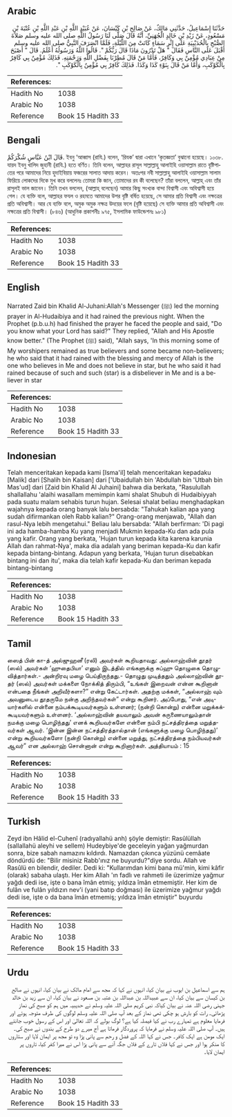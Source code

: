 ## Arabic


<div dir="rtl" lang="ar" style={{fontSize:'larger',backgroundColor:'#f8f9fa',padding:20}}>
حَدَّثَنَا إِسْمَاعِيلُ، حَدَّثَنِي مَالِكٌ، عَنْ صَالِحِ بْنِ كَيْسَانَ، عَنْ عُبَيْدِ اللَّهِ بْنِ عَبْدِ اللَّهِ بْنِ عُتْبَةَ بْنِ مَسْعُودٍ، عَنْ زَيْدِ بْنِ خَالِدٍ الْجُهَنِيِّ، أَنَّهُ قَالَ صَلَّى لَنَا رَسُولُ اللَّهِ صلى الله عليه وسلم صَلاَةَ الصُّبْحِ بِالْحُدَيْبِيَةِ عَلَى إِثْرِ سَمَاءٍ كَانَتْ مِنَ اللَّيْلَةِ، فَلَمَّا انْصَرَفَ النَّبِيُّ صلى الله عليه وسلم أَقْبَلَ عَلَى النَّاسِ فَقَالَ ‏"‏ هَلْ تَدْرُونَ مَاذَا قَالَ رَبُّكُمْ ‏"‏‏.‏ قَالُوا اللَّهُ وَرَسُولُهُ أَعْلَمُ‏.‏ قَالَ ‏"‏ أَصْبَحَ مِنْ عِبَادِي مُؤْمِنٌ بِي وَكَافِرٌ، فَأَمَّا مَنْ قَالَ مُطِرْنَا بِفَضْلِ اللَّهِ وَرَحْمَتِهِ‏.‏ فَذَلِكَ مُؤْمِنٌ بِي كَافِرٌ بِالْكَوْكَبِ، وَأَمَّا مَنْ قَالَ بِنَوْءِ كَذَا وَكَذَا‏.‏ فَذَلِكَ كَافِرٌ بِي مُؤْمِنٌ بِالْكَوْكَبِ ‏"‏‏.‏
</div>
<div style={{backgroundColor:'#f8f9fa',padding:20, marginBottom: 10}}><table> <thead> <tr> <th>References:</th> <th></th> </tr> </thead> <tbody><tr><td>Hadith No</td><td>1038</td></tr><tr><td>Arabic No</td><td>1038</td></tr><tr><td>Reference</td><td>Book 15 Hadith 33</td></tr></tbody></table></div>

## Bengali


<div dir="ltr" lang="bn" style={{fontSize:'larger',backgroundColor:'#f8f9fa',padding:20}}>
قَالَ ابْنُ عَبَّاسٍ شُكْرَكُمْ. ইবনু ‘আব্বাস (রাযি.) বলেন, ‘রিযক’ দ্বারা এখানে ‘কৃতজ্ঞতা’ বুঝানো হয়েছে। ১০৩৮. যায়দ ইবনু খালিদ জুহানী (রাযি.) হতে বর্ণিত। তিনি বলেন, আল্লাহর রাসূল সাল্লাল্লাহু আলাইহি ওয়াসাল্লাম রাতে বৃষ্টিপাতের পরে আমাদের নিয়ে হুদাইবিয়ায় ফজরের সালাত আদায় করেন। অতঃপর নবী সাল্লাল্লাহু আলাইহি ওয়াসাল্লাম সালাম ফিরিয়ে লোকদের দিকে মুখ করে বললেনঃ তোমরা কি জান, তোমাদের রব কী বলেছেন? তাঁরা বললেন, আল্লাহ্ এবং তাঁর রাসূলই ভাল জানেন। তিনি তখন বললেন, (আল্লাহ্ বলেছেন) আমার কিছু সংখ্যক বান্দা বিশ্বাসী এবং অবিশ্বাসী হয়ে গেল। যে ব্যক্তি বলে, আল্লাহর ফযল ও রহমতে আমাদের উপর বৃষ্টি বর্ষিত হয়েছে, সে আমার প্রতি বিশ্বাসী এবং নক্ষত্রের প্রতি অবিশ্বাসী। আর যে ব্যক্তি বলে, অমুক অমুক নক্ষত্র উদয়ের ফলে (বৃষ্টি হয়েছে) সে ব্যক্তি আমার প্রতি অবিশ্বাসী এবং নক্ষত্রের প্রতি বিশ্বাসী। (৮৪৬) (আধুনিক প্রকাশনীঃ ৯৭৫, ইসলামিক ফাউন্ডেশনঃ ৯৮১)
</div>
<div style={{backgroundColor:'#f8f9fa',padding:20, marginBottom: 10}}><table> <thead> <tr> <th>References:</th> <th></th> </tr> </thead> <tbody><tr><td>Hadith No</td><td>1038</td></tr><tr><td>Arabic No</td><td>1038</td></tr><tr><td>Reference</td><td>Book 15 Hadith 33</td></tr></tbody></table></div>

## English


<div dir="ltr" lang="en" style={{fontSize:'larger',backgroundColor:'#f8f9fa',padding:20}}>
Narrated Zaid bin Khalid Al-Juhani:Allah's Messenger (ﷺ) led the morning prayer in Al-Hudaibiya and it had rained the previous night. When the Prophet (p.b.u.h) had finished the prayer he faced the people and said, "Do you know what your Lord has said?" They replied, "Allah and His Apostle know better." (The Prophet (ﷺ) said), "Allah says, 'In this morning some of My worshipers remained as true believers and some became non-believers; he who said that it had rained with the blessing and mercy of Allah is the one who believes in Me and does not believe in star, but he who said it had rained because of such and such (star) is a disbeliever in Me and is a believer in star
</div>
<div style={{backgroundColor:'#f8f9fa',padding:20, marginBottom: 10}}><table> <thead> <tr> <th>References:</th> <th></th> </tr> </thead> <tbody><tr><td>Hadith No</td><td>1038</td></tr><tr><td>Arabic No</td><td>1038</td></tr><tr><td>Reference</td><td>Book 15 Hadith 33</td></tr></tbody></table></div>

## Indonesian


<div dir="ltr" lang="id" style={{fontSize:'larger',backgroundColor:'#f8f9fa',padding:20}}>
Telah menceritakan kepada kami [Isma'il] telah menceritakan kepadaku [Malik] dari [Shalih bin Kaisan] dari ['Ubaidullah bin 'Abdullah bin 'Utbah bin Mas'ud] dari [Zaid bin Khalid Al Juhaini] bahwa dia berkata, "Rasulullah shallallahu 'alaihi wasallam memimpin kami shalat Shubuh di Hudaibiyyah pada suatu malam sehabis turun hujan. Selesai shalat beliau menghadapkan wajahnya kepada orang banyak lalu bersabda: "Tahukah kalian apa yang sudah difirmankan oleh Rabb kalian?" Orang-orang menjawab, "Allah dan rasul-Nya lebih mengetahui." Beliau lalu bersabda: "Allah berfirman: 'Di pagi ini ada hamba-hamba Ku yang menjadi Mukmin kepada-Ku dan ada pula yang kafir. Orang yang berkata, 'Hujan turun kepada kita karena karunia Allah dan rahmat-Nya', maka dia adalah yang beriman kepada-Ku dan kafir kepada bintang-bintang. Adapun yang berkata, 'Hujan turun disebabkan bintang ini dan itu', maka dia telah kafir kepada-Ku dan beriman kepada bintang-bintang
</div>
<div style={{backgroundColor:'#f8f9fa',padding:20, marginBottom: 10}}><table> <thead> <tr> <th>References:</th> <th></th> </tr> </thead> <tbody><tr><td>Hadith No</td><td>1038</td></tr><tr><td>Arabic No</td><td>1038</td></tr><tr><td>Reference</td><td>Book 15 Hadith 33</td></tr></tbody></table></div>

## Tamil


<div dir="ltr" lang="ta" style={{fontSize:'larger',backgroundColor:'#f8f9fa',padding:20}}>
ஸைத் பின் கா-த் அல்ஜுஹனீ (ரலி) அவர்கள் கூறியதாவது: அல்லாஹ்வின் தூதர் (ஸல்) அவர்கள் ‘ஹுதைபியா’ எனும் இடத்தில் எங்களுக்கு சுப்ஹு தொழுகை தொழுவித்தார்கள்.- அன்றிரவு மழை பெய்திருந்தது.- தொழுது முடித்ததும் அல்லாஹ்வின் தூதர் (ஸல்) அவர்கள் மக்களை நோக்கித் திரும்பி, “உங்கள் இறைவன் என்ன கூறினான் என்பதை நீங்கள் அறிவீர்களா?” என்று கேட்டார்கள். அதற்கு மக்கள், “அல்லாஹ் வும் அவனுடைய தூதருமே நன்கு அறிந்தவர்கள்” என்று கூறினர். அப்போது, “என் அடியார்களில் என்னை நம்பக்கூடியவர்களும் உள்ளனர்; (நன்றி கொன்று) என்னை மறுக்கக்கூடியவர்களும் உள்ளனர். ‘அல்லாஹ்வின் தயவாலும் அவன் கருணையாலும்தான் நமக்கு மழை பொழிந்தது’ எனக் கூறியவர்களே என்னை நம்பி நட்சத்திரத்தை மறுத்தவர்கள் ஆவர். ‘இன்ன இன்ன நட்சத்திரத்தால்தான் (எங்களுக்கு மழை பொழிந்தது)’ என்று கூறியவர்களோ (நன்றி கொன்று) என்னை மறுத்து, நட்சத்திரத்தை நம்பியவர்கள் ஆவர்” என அல்லாஹ் சொன்னான் என்று கூறினார்கள். அத்தியாயம் : 15
</div>
<div style={{backgroundColor:'#f8f9fa',padding:20, marginBottom: 10}}><table> <thead> <tr> <th>References:</th> <th></th> </tr> </thead> <tbody><tr><td>Hadith No</td><td>1038</td></tr><tr><td>Arabic No</td><td>1038</td></tr><tr><td>Reference</td><td>Book 15 Hadith 33</td></tr></tbody></table></div>

## Turkish


<div dir="ltr" lang="tr" style={{fontSize:'larger',backgroundColor:'#f8f9fa',padding:20}}>
Zeyd ibn Hâlid el-Cuhenî (radıyallahü anh) şöyle demiştir: Rasûlüllah (sallallahü aleyhi ve sellem) Hudeybiye'de geceleyin yağan yağmurdan sonra, bize sabah namazını kıldırdı. Namazdan çıkınca yüzünü cemâate döndürdü de: "Bilir misiniz Rabb'ınız ne buyurdu?"diye sordu. Allah ve Rasûlü en bilendir, dediler. Dedi ki: "Kullarımdan kimi bana mü'min, kimi kâfir (olarak) sabaha ulaştı. Her kim Allah 'ın fadlı ve rahmeti ile üzerimize yağmur yağdı dedi ise, işte o bana îmân etmiş; yıldıza îmân etmemiştir. Her kim de fulân ve fulân yıldızın nev'i (yani batıp doğması) ile üzerimize yağmur yağdı dedi ise, işte o da bana îmân etmemiş; yıldıza îmân etmiştir" buyurdu
</div>
<div style={{backgroundColor:'#f8f9fa',padding:20, marginBottom: 10}}><table> <thead> <tr> <th>References:</th> <th></th> </tr> </thead> <tbody><tr><td>Hadith No</td><td>1038</td></tr><tr><td>Arabic No</td><td>1038</td></tr><tr><td>Reference</td><td>Book 15 Hadith 33</td></tr></tbody></table></div>

## Urdu


<div dir="rtl" lang="ur" style={{fontSize:'larger',backgroundColor:'#f8f9fa',padding:20}}>
ہم سے اسماعیل بن ایوب نے بیان کیا، انہوں نے کہا کہ مجھ سے امام مالک نے بیان کیا، انہوں نے صالح بن کیسان سے بیان کیا، ان سے عبیداللہ بن عبداللہ بن عتبہ بن مسعود نے بیان کیا، ان سے زید بن خالد جہنی رضی اللہ عنہ نے بیان کیاکہ نبی کریم صلی اللہ علیہ وسلم نے حدیبیہ میں ہم کو صبح کی نماز پڑھائی۔ رات کو بارش ہو چکی تھی نماز کے بعد آپ صلی اللہ علیہ وسلم لوگوں کی طرف متوجہ ہوئے اور فرمایا معلوم ہے تمہارے رب نے کیا فیصلہ کیا ہے؟ لوگ بولے کہ اللہ تعالیٰ اور اس کے رسول خوب جانتے ہیں۔ آپ صلی اللہ علیہ وسلم نے فرمایا کہ پروردگار فرماتا ہے آج میرے دو طرح کے بندوں نے صبح کی۔ ایک مومن ہے ایک کافر۔ جس نے کہا اللہ کے فضل و رحم سے پانی پڑا وہ تو مجھ پر ایمان لایا اور ستاروں کا منکر ہوا اور جس نے کہا فلاں تارے کے فلاں جگہ آنے سے پانی پڑا اس نے میرا کفر کیا، تاروں پر ایمان لایا۔
</div>
<div style={{backgroundColor:'#f8f9fa',padding:20, marginBottom: 10}}><table> <thead> <tr> <th>References:</th> <th></th> </tr> </thead> <tbody><tr><td>Hadith No</td><td>1038</td></tr><tr><td>Arabic No</td><td>1038</td></tr><tr><td>Reference</td><td>Book 15 Hadith 33</td></tr></tbody></table></div>